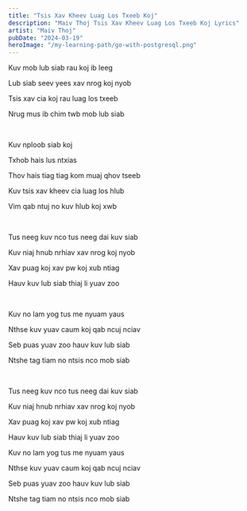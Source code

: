 ```yaml
---
title: "Tsis Xav Kheev Luag Los Txeeb Koj"
description: "Maiv Thoj Tsis Xav Kheev Luag Los Txeeb Koj Lyrics"
artist: "Maiv Thoj"
pubDate: "2024-03-19"
heroImage: "/my-learning-path/go-with-postgresql.png"
---
```


Kuv mob lub siab rau koj ib leeg

Lub siab seev yees xav nrog koj nyob

Tsis xav cia koj rau luag los txeeb

Nrug mus ib chim twb mob lub siab

<br />

Kuv nploob siab koj

Txhob hais lus ntxias

Thov hais tiag tiag kom muaj qhov tseeb

Kuv tsis xav kheev cia luag los hlub

Vim qab ntuj no kuv hlub koj xwb

<br />

Tus neeg kuv nco tus neeg dai kuv siab

Kuv niaj hnub nrhiav xav nrog koj nyob

Xav puag koj xav pw koj xub ntiag

Hauv kuv lub siab thiaj li yuav zoo

<br />

Kuv no lam yog tus me nyuam yaus

Nthse kuv yuav caum koj qab ncuj nciav

Seb puas yuav zoo hauv kuv lub siab

Ntshe tag tiam no ntsis nco mob siab

<br />

Tus neeg kuv nco tus neeg dai kuv siab

Kuv niaj hnub nrhiav xav nrog koj nyob

Xav puag koj xav pw koj xub ntiag

Hauv kuv lub siab thiaj li yuav zoo

Kuv no lam yog tus me nyuam yaus

Nthse kuv yuav caum koj qab ncuj nciav

Seb puas yuav zoo hauv kuv lub siab

Ntshe tag tiam no ntsis nco mob siab
